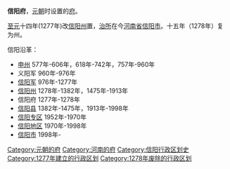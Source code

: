 '''信阳府'''，[[元朝|元朝]]时设置的[[府_(行政区划)|府]]。

[[至元_(忽必烈)|至元]]十四年(1277年)改[[信阳州|信阳州]]置，[[治所|治所]]在今[[河南省|河南省]][[信阳市|信阳市]]。十五年（1278年）复为州。

信阳沿革：
* [[申州|申州]] 577年-606年，618年-742年，757年-960年
* 义阳军 960年-976年
* [[信阳军|信阳军]] 976年-1277年
* [[信阳州|信阳州]] 1278年-1382年，1475年-1913年
* 信阳府 1277年-1278年
* [[信阳县|信阳县]] 1382年-1475年，1913年-1998年
* [[信阳专区|信阳专区]] 1952年-1970年
* [[信阳地区|信阳地区]] 1970年-1998年
* [[信阳市|信阳市]] 1998年-

[[Category:元朝的府|Category:元朝的府]] 
[[Category:河南的府|Category:河南的府]]
[[Category:信阳行政区划史|Category:信阳行政区划史]]
[[Category:1277年建立的行政区划|Category:1277年建立的行政区划]]
[[Category:1278年废除的行政区划|Category:1278年废除的行政区划]]